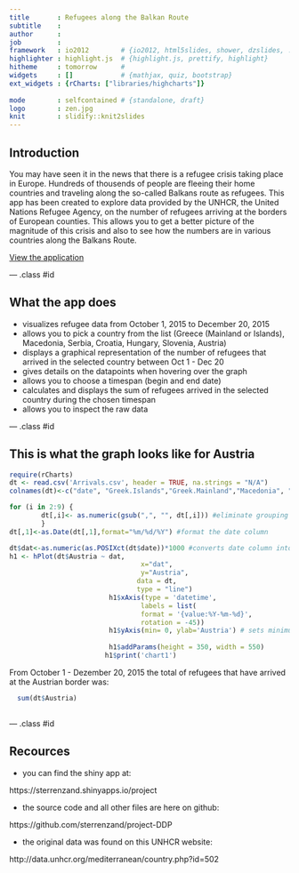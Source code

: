 ```yaml
---
title       : Refugees along the Balkan Route
subtitle    : 
author      : 
job         : 
framework   : io2012        # {io2012, html5slides, shower, dzslides, ...}
highlighter : highlight.js  # {highlight.js, prettify, highlight}
hitheme     : tomorrow      # 
widgets     : []            # {mathjax, quiz, bootstrap} 
ext_widgets : {rCharts: ["libraries/highcharts"]}
       
mode        : selfcontained # {standalone, draft}
logo        : zen.jpg
knit        : slidify::knit2slides
---
```


## Introduction

You may have seen it in the news that there is a refugee crisis taking place in Europe. 
Hundreds of thousends of people are fleeing their home countries and traveling along the so-called Balkans route as refugees. This app has been created to explore data provided by the UNHCR, the United Nations Refugee Agency, on the number of refugees arriving at the borders of European counties. This allows you to get a better picture of the magnitude of this crisis and also to see how the numbers are in various countries along the Balkans Route.

                                
[View the application](https://sterrenzand.shinyapps.io/project)

--- .class #id 

## What the app does


* visualizes refugee data from October 1, 2015 to December 20, 2015
* allows you to pick a country from the list (Greece (Mainland or Islands), Macedonia, Serbia, Croatia, Hungary, Slovenia, Austria)
* displays a graphical representation of the number of refugees that arrived in the selected country between Oct 1 - Dec 20
* gives details on the datapoints when hovering over the graph
* allows you to choose a timespan (begin and end date)
* calculates and displays the sum of refugees arrived in the selected country during the chosen timespan 
* allows you to inspect the raw data



                                                                                    

--- .class #id 


## This is what the graph looks like for Austria


```r
require(rCharts)
dt <- read.csv('Arrivals.csv', header = TRUE, na.strings = "N/A")
colnames(dt)<-c("date", "Greek.Islands","Greek.Mainland","Macedonia", "Serbia", "Croatia", "Hungary","Slovenia","Austria")

for (i in 2:9) {
        dt[,i]<- as.numeric(gsub(",", "", dt[,i])) #eliminate grouping commas
        }
dt[,1]<-as.Date(dt[,1],format="%m/%d/%Y") #format the date column

dt$dat<-as.numeric(as.POSIXct(dt$date))*1000 #converts date column into format that displays nicely
h1 <- hPlot(dt$Austria ~ dat,
                                 x="dat",
                                 y="Austria",
                                data = dt, 
                                type = "line")
                         h1$xAxis(type = 'datetime',
                                 labels = list(
                                 format = '{value:%Y-%m-%d}',
                                 rotation = -45))
                         h1$yAxis(min= 0, ylab='Austria') # sets minimum values of y to 0
                        
                         h1$addParams(height = 350, width = 550)
                        h1$print('chart1')
```

From October 1 - Dezember 20, 2015 the total of refugees that have arrived at the Austrian border was:

```r
                        
  sum(dt$Austria)
                        
```

--- .class #id 
 

## Recources
 * you can find the shiny app at: 
 
 https://sterrenzand.shinyapps.io/project

 * the source code and all other files are here on github:
 
 https://github.com/sterrenzand/project-DDP
 
 * the original data was found on this UNHCR website:
 
 http://data.unhcr.org/mediterranean/country.php?id=502





